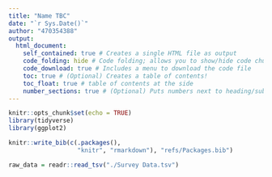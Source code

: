 ```yaml
---
title: "Name TBC"
date: "`r Sys.Date()`"
author: "470354388"
output: 
  html_document: 
    self_contained: true # Creates a single HTML file as output
    code_folding: hide # Code folding; allows you to show/hide code chunks
    code_download: true # Includes a menu to download the code file
    toc: true # (Optional) Creates a table of contents!
    toc_float: true # table of contents at the side
    number_sections: true # (Optional) Puts numbers next to heading/subheadings
---
```


```r
knitr::opts_chunk$set(echo = TRUE)
library(tidyverse)
library(ggplot2)

knitr::write_bib(c(.packages(),
                   "knitr", "rmarkdown"), "refs/Packages.bib")
```

```r

raw_data = readr::read_tsv("./Survey Data.tsv")

```

